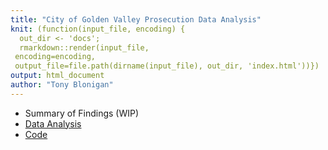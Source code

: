 ```yaml
---
title: "City of Golden Valley Prosecution Data Analysis"
knit: (function(input_file, encoding) {
  out_dir <- 'docs';
  rmarkdown::render(input_file,
 encoding=encoding,
 output_file=file.path(dirname(input_file), out_dir, 'index.html'))})
output: html_document
author: "Tony Blonigan"
---
```


- Summary of Findings (WIP)
- [Data Analysis](https://tonyblonigan.github.io/city_of_golden_valley_prosecutions/data_analysis.html)
- [Code](https://github.com/TonyBlonigan/city_of_golden_valley_prosecutions)